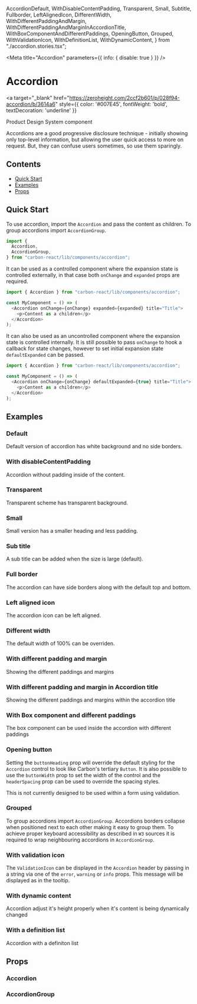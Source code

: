 
  AccordionDefault,
  WithDisableContentPadding,
  Transparent,
  Small,
  Subtitle,
  Fullborder,
  LeftAlignedIcon,
  DifferentWidth,
  WithDifferentPaddingAndMargin,
  WithDifferentPaddingAndMarginInAccordionTitle,
  WithBoxComponentAndDifferentPaddings,
  OpeningButton,
  Grouped,
  WithValidationIcon,
  WithDefinitionList,
  WithDynamicContent,
} from "./accordion.stories.tsx";

<Meta title="Accordion" parameters={{ info: { disable: true } }} />

# Accordion

<a
  target="_blank"
  href="https://zeroheight.com/2ccf2b601/p/028f94-accordion/b/3614a6"
  style={{ color: '#007E45', fontWeight: 'bold', textDecoration: 'underline' }}
>
  Product Design System component 
</a>

Accordions are a good progressive disclosure technique - initially showing only top-level information, but allowing the user quick access to more on request. But, they can confuse users sometimes, so use them sparingly.

## Contents

- [Quick Start](#quick-start)
- [Examples](#examples)
- [Props](#props)

## Quick Start

To use accordion, import the `Accordion` and pass the content as children. To group accordions import `AccordionGroup`.

```javascript
import {
  Accordion,
  AccordionGroup,
} from "carbon-react/lib/components/accordion";
```

It can be used as a controlled component where the expansion state is controlled externally,
in that case both `onChange` and `expanded` props are required.

```javascript
import { Accordion } from "carbon-react/lib/components/accordion";

const MyComponent = () => (
  <Accordion onChange={onChange} expanded={expanded} title="Title">
    <p>Content as a children</p>
  </Accordion>
);
```

It can also be used as an uncontrolled component where the expansion state is controlled internally.
It is still possible to pass `onChange` to hook a callback for state changes, however to set initial expansion state `defaultExpanded` can be passed.

```javascript
import { Accordion } from "carbon-react/lib/components/accordion";

const MyComponent = () => (
  <Accordion onChange={onChange} defaultExpanded={true} title="Title">
    <p>Content as a children</p>
  </Accordion>
);
```

## Examples

### Default

Default version of accordion has white background and no side borders.

<Canvas>
  <Story name="default" story={AccordionDefault} />
</Canvas>

### With disableContentPadding

Accordion without padding inside of the content.

<Canvas>
  <Story
    parameters={{ chromatic: { disableSnapshot: true } }}
    name="with disableContentPadding"
    story={WithDisableContentPadding}
  />
</Canvas>

### Transparent

Transparent scheme has transparent background.

<Canvas>
  <Story 
    name="transparent" 
    parameters={{ chromatic: { disableSnapshot: true } }}
    story={Transparent}
  />
</Canvas>

### Small

Small version has a smaller heading and less padding.

<Canvas>
  <Story 
    name="small"
    story={Small}
  />
</Canvas>

### Sub title

A sub title can be added when the size is large (default).

<Canvas>
  <Story 
    name="sub title" 
    story={Subtitle}
  />
</Canvas>

### Full border

The accordion can have side borders along with the default top and bottom.

<Canvas>
  <Story 
    name="full border"
    story={Fullborder}
  />
</Canvas>

### Left aligned icon

The accordion icon can be left aligned.

<Canvas>
  <Story 
    name="icon left"
    story={LeftAlignedIcon}
  />
</Canvas>

### Different width

The default width of 100% can be overriden.

<Canvas>
  <Story 
    name="different width"
    story={DifferentWidth}
  />
</Canvas>

### With different padding and margin

Showing the different paddings and margins

<Canvas>
  <Story 
    name="with different padding and margin"
    story={WithDifferentPaddingAndMargin}
  />
</Canvas>

### With different padding and margin in Accordion title

Showing the different paddings and margins within the accordion title

<Canvas>
  <Story 
    name="with different padding and margin in Accordion title"
    story={WithDifferentPaddingAndMarginInAccordionTitle}
  />
</Canvas>

### With Box component and different paddings

The box component can be used inside the accordion with different paddings

<Canvas>
  <Story
    name="with Box component and different paddings"
    parameters={{ chromatic: { disableSnapshot: true } }}
    story={WithBoxComponentAndDifferentPaddings}
  />
</Canvas>

### Opening button

Setting the `buttonHeading` prop will override the default styling for the `Accordion` control to look like Carbon's tertiary
`Button`. It is also possible to use the `buttonWidth` prop to set the width of the control and the `headerSpacing` prop
can be used to override the spacing styles.

This is not currently designed to be used within a form using validation.

<Canvas>
  <Story
    name="opening button"
    story={OpeningButton}
  />
</Canvas>

### Grouped

To group accordions import `AccordionGroup`. Accordions borders collapse when positioned next to each other making it easy to group them.
To achieve proper keyboard accessibility as described in `W3` sources it is required to wrap neighbouring accordions in
`AccordionGroup`.

<Canvas>
  <Story
    name="grouped" 
    story={Grouped}
  />
</Canvas>

### With validation icon

The `ValidationIcon` can be displayed in the `Accordion` header by passing in a string via one of the `error`,
`warning` or `info` props. This message will be displayed as in the tooltip.

<Canvas>
  <Story
    name="validation icon"
    story={WithValidationIcon}
  />
</Canvas>

### With dynamic content

Accordion adjust it's height properly when it's content is being dynamically changed

<Canvas>
  <Story
    name="with dynamic content"
    story={WithDynamicContent}
  />
</Canvas>

### With a definition list

Accordion with a definiton list

<Canvas>
  <Story
    name="with a definition list"
    parameters={{ chromatic: { disableSnapshot: true } }}
    story={WithDefinitionList}
  />
</Canvas>

## Props

### Accordion

<StyledSystemProps of={Accordion} noHeader spacing />

### AccordionGroup

<StyledSystemProps of={AccordionGroup} noHeader margin />